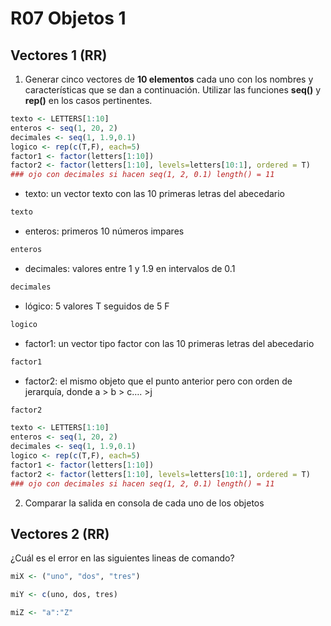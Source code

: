 # R07 Objetos 1 {-}



## Vectores 1 (RR)

1. Generar cinco vectores de **10 elementos** cada uno con los nombres y características que se dan a continuación. Utilizar las funciones **seq()** y **rep()** en los casos pertinentes.  

``` r
texto <- LETTERS[1:10]
enteros <- seq(1, 20, 2)
decimales <- seq(1, 1.9,0.1)
logico <- rep(c(T,F), each=5)
factor1 <- factor(letters[1:10])
factor2 <- factor(letters[1:10], levels=letters[10:1], ordered = T)
### ojo con decimales si hacen seq(1, 2, 0.1) length() = 11
``` 

* texto: un vector texto con las 10 primeras letras del abecedario

```r
texto
```

* enteros: primeros 10 números impares

```r
enteros 
```

* decimales: valores entre 1 y 1.9 en intervalos de 0.1

```r
decimales 
```

* lógico: 5 valores T seguidos de 5 F 

```r
logico 
```

* factor1: un vector tipo factor con las 10 primeras letras del abecedario

```r
factor1
```

* factor2: el mismo objeto que el punto anterior pero con orden de jerarquía, donde a > b > c.... >j

```r
factor2
```

<!-- RTA -->

``` r
texto <- LETTERS[1:10]
enteros <- seq(1, 20, 2)
decimales <- seq(1, 1.9,0.1)
logico <- rep(c(T,F), each=5)
factor1 <- factor(letters[1:10])
factor2 <- factor(letters[1:10], levels=letters[10:1], ordered = T)
### ojo con decimales si hacen seq(1, 2, 0.1) length() = 11
``` 

2. Comparar la salida en consola de cada uno de los objetos 

## Vectores 2 (RR)

¿Cuál es el error en las siguientes lineas de comando?

```r

miX <- ("uno", "dos", "tres")

miY <- c(uno, dos, tres)

miZ <- "a":"Z"

```

<!-- RTA -->
<!-- Falta c() -->
<!-- los valores deben estar entre comillas -->
<!-- el operador dos puntos (:) no funciona para variables de tipo character -->
